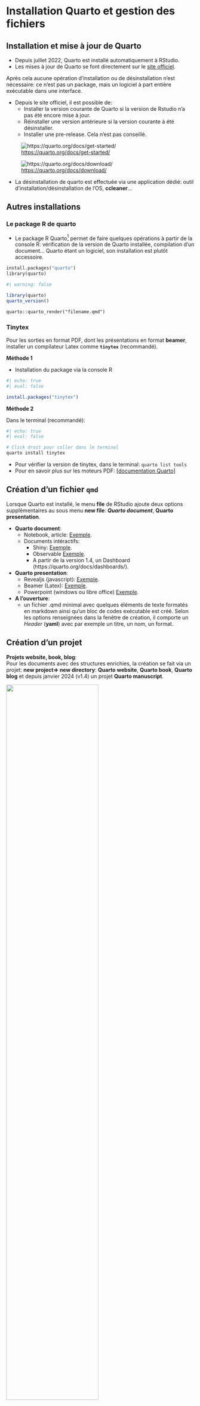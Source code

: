 
# Installation Quarto et gestion des fichiers



## Installation et mise à jour de Quarto

* Depuis juillet 2022, Quarto est installé automatiquement à RStudio. 
* Les mises à jour de Quarto se font directement sur le [site officiel](https://quarto.org/docs/get-started/).

Après cela aucune opération d'installation ou de désinstallation n'est nécessaire: ce n'est pas un package, mais un logiciel à part entière exécutable dans une interface. 

* Depuis le site officiel, il est possible de: 
  - Installer la version courante de Quarto si la version de Rstudio n'a pas été encore mise à jour.
  - Réinstaller une version antérieure si la version courante à été désinstaller.
  - Installer une pre-release. Cela n'est pas conseillé. 
  
::: {.center}  
::: {layout="[15,-2,15]" layout-valign="bottom"}
::: {.box_img}
![<https://quarto.org/docs/get-started/>](img1/c12.png){group="g1"}
:::

::: {.box_img}
![<https://quarto.org/docs/download/>](img1/c13.png){group="g1"}
::: 
:::
:::



* La désinstallation de quarto est effectuée via une application dédié: outil d'installation/désinstallation de l'OS, **ccleaner**...   


## Autres installations

### Le package R de quarto

* Le package R Quarto^[Nécessite une version `Rtools` relativement à jour: min v4]  permet de faire quelques opérations à partir de la console R: vérification de la version de Quarto installée, compilation d'un document... Quarto étant un logiciel, son installation est plutôt accessoire.

```.mf
install.packages("quarto")
library(quarto)
```

```r
#| warning: false

library(quarto)
quarto_version()
```

```.md
quarto::quarto_render("filename.qmd")
```


### Tinytex

Pour les sorties en format PDF, dont les présentations en format **beamer**, installer un compilateur Latex comme **`tinytex`** (recommandé).

**Méthode 1**  

* Installation du package via la console R

```r
#| echo: true
#| eval: false 

install.packages("tinytex")
```

**Méthode 2**    

Dans le terminal (recommandé): 

```r
#| echo: true
#| eval: false 

# Click droit pour coller dans le terminal
quarto install tinytex
```

* Pour vérifier la version de tinytex, dans le terminal: `quarto list tools`
* Pour en savoir plus sur les moteurs PDF: [[documentation Quarto]](https://quarto.org/docs/output-formats/pdf-engine.html)


## Création d'un fichier `qmd`

Lorsque Quarto est installé, le menu **file** de RStudio ajoute deux options supplémentaires au sous menu **new file**: ***Quarto document***, **Quarto presentation**.

* **Quarto document**: 
  * Notebook, article: [Exemple](https://quarto-dev.github.io/quarto-gallery/page-layout/tufte.html). 
  * Documents intéractifs: 
    * Shiny: [Exemple](https://quarto.org/docs/interactive/ojs/examples/penguins.html).
    * Observable [Exemple](https://jjallaire.shinyapps.io/diamonds-explorer/).
    * A partir de la version 1.4, un Dashboard (https://quarto.org/docs/dashboards/). 

* **Quarto presentation**: 
  * Revealjs (javascript): [Exemple](https://quarto.org/docs/presentations/revealjs/demo/#/title-slide).
  * Beamer (Latex): [Exemple](https://quarto-dev.github.io/quarto-gallery/presentations/beamer/beamer.pdf).
  * Powerpoint (windows ou libre office) [Exemple ](https://github.com/quarto-dev/quarto-gallery/blob/main/presentations/powerpoint/powerpoint.pptx).


* **A l'ouverture**: 
  - un fichier .qmd minimal avec quelques éléments de texte formatés en markdown ainsi qu'un bloc de codes exécutable est créé. Selon les options renseignées dans la fenêtre de création, il comporte un *Header* (**yaml**) avec par exemple un titre, un nom, un format.


## Création d'un projet 

**Projets website, book, blog**:  
Pour les documents avec des structures enrichies, la création se fait via un projet: **new project=> new directory**: **Quarto website**, **Quarto book**, **Quarto blog** et depuis janvier 2024 (v1.4) un projet **Quarto manuscript**.


::: {.center}
::: {.box_img}
![](img1/c11.png){width=70%}
:::
:::

* **Quarto website**: [Exemple...sans surprise](https://quarto.org/)
* **Quarto book**:    [Exemple](https://mthevenin.github.io/analyse_duree/)
* **Quarto blog**:    [Exemple](https://mthevenin.github.io/assistoolsms/)
* **Quarto manuscript**: [Exemple](https://quarto-ext.github.io/manuscript-template-jupyter/)


* **A l'ouverture**:  
  - Un ou plusieurs fichiers `.qmd`. Pour les blogs, dont le contenu est organisé sous forme d'articles, des sous répertoires avec deux exemples d'articles (.qmd).
  - Un fichier de configuration `_quarto.yml` minimal propre au contenu.
  - Un fichier .Rproj.


::: callout-important
### Privilégier l'ouverture du fichier **.Rproj**

Pour travailler sur les fichiers associés à un projet, pensez à toujours ouvrir le fichier **nom_projet.Rproj** et non des fichiers individuels:   

* Dans le terminal le dossier racine se positionnera sur celui du projet.
* Dans la fenêtre **files** de RStudio, on peut accédere directements à l'ensemble des fichiers du projet.

:::


::: {.callout-tip collapse=true}

### Privilégier le terminal pour créer un projet quarto


#### Via la création d'un projet Quarto 

La création peut d'un projet avec un squelette peut se faire directement via le terminal de RStudio avec une simple ligne de commande après s'être positionné sur un répertoire racine. Je dis cela car l'ouverture de la fenêtre de création d'un projet R peut prendre pas mal de seconde, chez moi c'est plutôt  30 secondes.  

Dans le terminal: 

* `quarto create project website`
* `quarto create project book` 
* `quarto create project blog`

On vous demandera ensuite de choisir un nom pour le répertoire et de choisir l'IDE (Rstudio ou Vscode).

En animation:

::: {.center} 
::: {.box_img}
![](img1/video1.gif)
:::
:::

#### Via la création d'un projet R

* Dans la console R on peut générer un projet R avec la fonction `create_project()` du package **`usethise`**
* Dans le terminal de RStudio, on pourra créer directement les fichiers ou les répertoires qui seront utiles avec la commande `touch`

Etapes de l'animation qui suit:

* On génère le répertoire du projet dans le terminal: `mkdir mon_book`^[c'est un sous répertoire du répertoire quarto qui se trouve sur le bureau, le terminal est positionné sur ce répertoire].
* On charge le pakqge `usethis` dans la console R: `library(usethis)`
* On génère le projet avec la fonction `create_project()` en renseignant le chemin du répertoire *mon_book*: `create_project("c:/users/thevenin_m/desktop/quarto/mon_book/")`
* Rstudio va réouvrir une session en se positionnant dans le répertoire du projet. La fonction génère automatiquement un sous répertoire R, on peut le supprimer si on estime ne pas en avoir besoin: dans le terminal `rm -r R`^[rm pour remove, -r pour indiquer qu'on supprime un répertoire et R pour le nom du répertoire]
* On peut créer directement des fichiers vides avec la commande `touch`:
  * `touch _quarto.yml` [configuratin du book]
  * `touch index.qmd`   [page d'accueil du book, toujours conserver le nom index]
  * `touch chapitre1.qmd`
  * `touch chapitre2.qmd`


::: {.center} 
::: {.box_img}
![](img1/video2.gif)
:::
:::

:::


**Remarques**  

***Multicontenu***:

On peut monter relativement rapidement un contenu de type blog à l'intérieur d'un projet de type website. C'est ce que j'ai fait par exemple sur ce support Stata  [[lien]](https://mthevenin.github.io/stata_fr/).     
A l'absolu, une même documentation peut simultanément comporter tous ces types de contenu. Ce support est à la fois un *book* avec un chapitrage dans la barre verticale à gauche (*sidebar*) et un *website* avec des éléments de navigation dans une barre horizontale en haut (*navbar*). Et on pourrait sans problème y ajouter un contenu blog dans la page d'accueil si le type de projet avaient été un *website* plutôt qu'un *book*. 

***Déploiement sur une plateforme git***:  

Si on souhaite déployer sa documentation sur une plateforme git comme gitlab ou github, ont doit créer un projet pour effectuer les opérations de synchronisation en le repertoire local et le répertoire distant (*remote)*: 

* **New project** => **Version control** => **Git**
  * On peut produire dans un premier temps sa documentation dans un projet dédié, puis reverser les fichiers sources dans un projet git.
  * Après avoir créer un répertoire distant dans une plateforme git, on clone le répertoire disant, et générer directement sa documentation dans ce projet. Je recommander plutôt cette méthode. 
  
